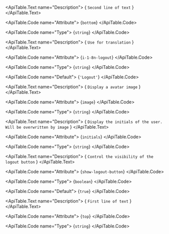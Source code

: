 <ApiTable id="property-bottom">
  <ApiTable.PropertyHeader name="bottom" singleFramework="">
  </ApiTable.PropertyHeader>

  <ApiTable.Text name="Description">
    { `Second line of text` }
  </ApiTable.Text>

  <ApiTable.Code name="Attribute">
    {`bottom`}
  </ApiTable.Code>

  <ApiTable.Code name="Type">
   {`string`}
  </ApiTable.Code>


</ApiTable>
<ApiTable id="property-i18nLogout">
  <ApiTable.PropertyHeader name="i18nLogout" singleFramework="">
  </ApiTable.PropertyHeader>

  <ApiTable.Text name="Description">
    { `Use for translation` }
  </ApiTable.Text>

  <ApiTable.Code name="Attribute">
    {`i-1-8n-logout`}
  </ApiTable.Code>

  <ApiTable.Code name="Type">
   {`string`}
  </ApiTable.Code>

  <ApiTable.Code name="Default">
    {`'Logout'`}
  </ApiTable.Code>

</ApiTable>
<ApiTable id="property-image">
  <ApiTable.PropertyHeader name="image" singleFramework="">
  </ApiTable.PropertyHeader>

  <ApiTable.Text name="Description">
    { `Display a avatar image` }
  </ApiTable.Text>

  <ApiTable.Code name="Attribute">
    {`image`}
  </ApiTable.Code>

  <ApiTable.Code name="Type">
   {`string`}
  </ApiTable.Code>


</ApiTable>
<ApiTable id="property-initials">
  <ApiTable.PropertyHeader name="initials" singleFramework="">
  </ApiTable.PropertyHeader>

  <ApiTable.Text name="Description">
    { `Display the initials of the user. Will be overwritten by image` }
  </ApiTable.Text>

  <ApiTable.Code name="Attribute">
    {`initials`}
  </ApiTable.Code>

  <ApiTable.Code name="Type">
   {`string`}
  </ApiTable.Code>


</ApiTable>
<ApiTable id="property-showLogoutButton">
  <ApiTable.PropertyHeader name="showLogoutButton" singleFramework="">
  </ApiTable.PropertyHeader>

  <ApiTable.Text name="Description">
    { `Control the visibility of the logout button` }
  </ApiTable.Text>

  <ApiTable.Code name="Attribute">
    {`show-logout-button`}
  </ApiTable.Code>

  <ApiTable.Code name="Type">
   {`boolean`}
  </ApiTable.Code>

  <ApiTable.Code name="Default">
    {`true`}
  </ApiTable.Code>

</ApiTable>
<ApiTable id="property-top">
  <ApiTable.PropertyHeader name="top" singleFramework="">
  </ApiTable.PropertyHeader>

  <ApiTable.Text name="Description">
    { `First line of text` }
  </ApiTable.Text>

  <ApiTable.Code name="Attribute">
    {`top`}
  </ApiTable.Code>

  <ApiTable.Code name="Type">
   {`string`}
  </ApiTable.Code>


</ApiTable>
